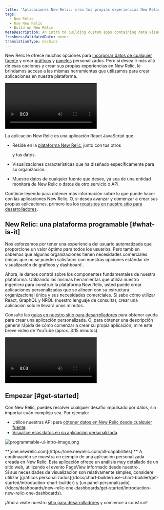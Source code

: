 ```yaml
---
title: 'Aplicaciones New Relic: crea tus propias experiencias New Relic'
tags:
  - New Relic
  - Use New Relic
  - Build on New Relic
metaDescription: An intro to building custom apps containing data visualizations that reside on the New Relic platform as New Relic applications.
freshnessValidatedDate: never
translationType: machine
---
```


New Relic le ofrece muchas opciones para [incorporar datos de cualquier fuente](/docs/data-apis/custom-data/intro-custom-data) y crear [gráficos](/docs/query-your-data/explore-query-data/query-builder/introduction-query-builder) y [paneles](/docs/query-your-data/explore-query-data/dashboards/introduction-dashboards) personalizados. Pero si desea ir más allá de esas opciones y crear sus propias experiencias en New Relic, le brindamos acceso a las mismas herramientas que utilizamos para crear aplicaciones en nuestra plataforma.

<Video
  id="inyshp3m7r"
  type="wistia"
/>

La aplicación New Relic es una aplicación React JavaScript que:

* Reside en la [plataforma New Relic](/docs/new-relic-one/use-new-relic-one/get-started/introduction-new-relic-one), junto con tus otros

  <InlinePopover type="dashboards"/>

  y tus datos.

* Visualizaciones características que ha diseñado específicamente para su organización.

* Muestre datos de cualquier fuente que desee, ya sea de una entidad monitora de New Relic o datos de otro servicio o API.

Continúe leyendo para obtener más información sobre lo que puede hacer con las aplicaciones New Relic. O, si desea avanzar y comenzar a crear sus propias aplicaciones, primero lea los [requisitos en nuestro sitio para desarrolladores](https://developer.newrelic.com/build-apps/permission-manage-apps).

## New Relic: una plataforma programable [#what-is-it]

Nos esforzamos por tener una experiencia del usuario automatizada que proporcione un valor óptimo para todos los usuarios. Pero también sabemos que algunas organizaciones tienen necesidades comerciales únicas que no se pueden satisfacer con nuestras opciones estándar de visualización de gráficos y dashboard .

Ahora, le damos control sobre los componentes fundamentales de nuestra plataforma. Utilizando las mismas herramientas que utiliza nuestro ingeniero para construir la plataforma New Relic, usted puede crear aplicaciones personalizadas que se alineen con su estructura organizacional única y sus necesidades comerciales. Si sabe cómo utilizar React, GraphQL y NRQL (nuestro lenguaje de consulta), crear una aplicación solo le llevará unos minutos.

Consulte las [guías en nuestro sitio para desarrolladores](https://developer.newrelic.com/build-apps) para obtener ayuda para crear una aplicación personalizada. O, para obtener una descripción general rápida de cómo comenzar a crear su propia aplicación, mire este breve video de YouTube (aprox. 3:15 minutos).

<Video
  id="QX7wMf6wTSU"
  type="youtube"
/>

## Empezar [#get-started]

Con New Relic, puedes resolver cualquier desafío impulsado por datos, sin importar cuán complejo sea. Por ejemplo:

* Utilice nuestras API para [obtener datos en New Relic desde cualquier fuente](/docs/data-apis/custom-data/intro-custom-data).
* [Visualice esos datos en su aplicación personalizada](https://developer.newrelic.com/build-apps).

<img
  title="programmable-ui-intro-image.png"
  alt="programmable-ui-intro-image.png"
  src="/images/new-relic-one-browser-analyzer-example-application_0.webp"
/>

<figcaption>
  <DNT>**[one.newrelic.com](https://one.newrelic.com/all-capabilities):**</DNT> A continuación se muestra un ejemplo de una aplicación personalizada creada en New Relic. Esta aplicación ofrece un análisis muy detallado de un sitio web, utilizando el evento PageView informado desde nuestro <InlinePopover type="browser"/>.
</figcaption>

<Callout variant="tip">
  Si sus necesidades de visualización son relativamente simples, considere utilizar [gráficos personalizados](/docs/chart-builder/use-chart-builder/get-started/introduction-chart-builder) y [un panel personalizado](/docs/dashboards/new-relic-one-dashboards/get-started/introduction-new-relic-one-dashboards).
</Callout>

¡Ahora visite nuestro [sitio para desarrolladores](http://developer.newrelic.com) y comience a construir!
